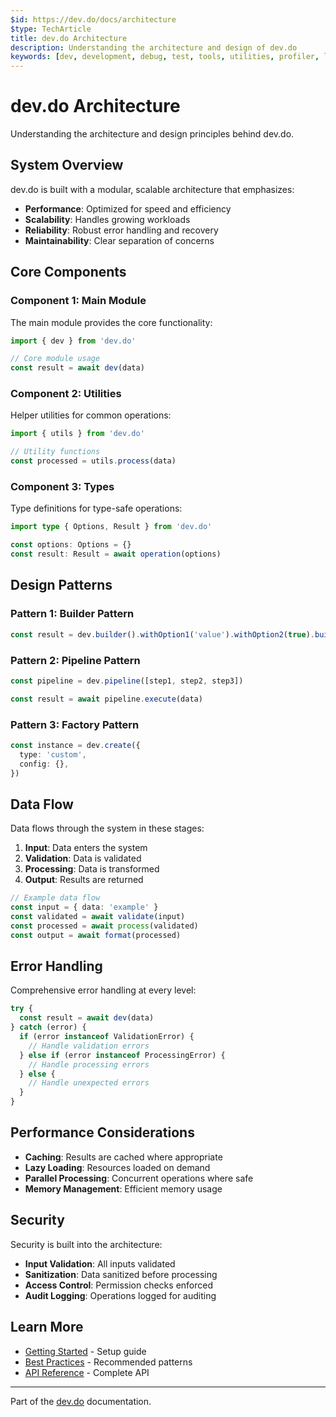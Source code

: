 ```yaml
---
$id: https://dev.do/docs/architecture
$type: TechArticle
title: dev.do Architecture
description: Understanding the architecture and design of dev.do
keywords: [dev, development, debug, test, tools, utilities, profiler, logger, architecture, design, system]
---
```


# dev.do Architecture

Understanding the architecture and design principles behind dev.do.

## System Overview

dev.do is built with a modular, scalable architecture that emphasizes:

- **Performance**: Optimized for speed and efficiency
- **Scalability**: Handles growing workloads
- **Reliability**: Robust error handling and recovery
- **Maintainability**: Clear separation of concerns

## Core Components

### Component 1: Main Module

The main module provides the core functionality:

```typescript
import { dev } from 'dev.do'

// Core module usage
const result = await dev(data)
```

### Component 2: Utilities

Helper utilities for common operations:

```typescript
import { utils } from 'dev.do'

// Utility functions
const processed = utils.process(data)
```

### Component 3: Types

Type definitions for type-safe operations:

```typescript
import type { Options, Result } from 'dev.do'

const options: Options = {}
const result: Result = await operation(options)
```

## Design Patterns

### Pattern 1: Builder Pattern

```typescript
const result = dev.builder().withOption1('value').withOption2(true).build()
```

### Pattern 2: Pipeline Pattern

```typescript
const pipeline = dev.pipeline([step1, step2, step3])

const result = await pipeline.execute(data)
```

### Pattern 3: Factory Pattern

```typescript
const instance = dev.create({
  type: 'custom',
  config: {},
})
```

## Data Flow

Data flows through the system in these stages:

1. **Input**: Data enters the system
2. **Validation**: Data is validated
3. **Processing**: Data is transformed
4. **Output**: Results are returned

```typescript
// Example data flow
const input = { data: 'example' }
const validated = await validate(input)
const processed = await process(validated)
const output = await format(processed)
```

## Error Handling

Comprehensive error handling at every level:

```typescript
try {
  const result = await dev(data)
} catch (error) {
  if (error instanceof ValidationError) {
    // Handle validation errors
  } else if (error instanceof ProcessingError) {
    // Handle processing errors
  } else {
    // Handle unexpected errors
  }
}
```

## Performance Considerations

- **Caching**: Results are cached where appropriate
- **Lazy Loading**: Resources loaded on demand
- **Parallel Processing**: Concurrent operations where safe
- **Memory Management**: Efficient memory usage

## Security

Security is built into the architecture:

- **Input Validation**: All inputs validated
- **Sanitization**: Data sanitized before processing
- **Access Control**: Permission checks enforced
- **Audit Logging**: Operations logged for auditing

## Learn More

- [Getting Started](./getting-started) - Setup guide
- [Best Practices](./best-practices) - Recommended patterns
- [API Reference](../api/reference) - Complete API

---

Part of the [dev.do](https://dev.do) documentation.
